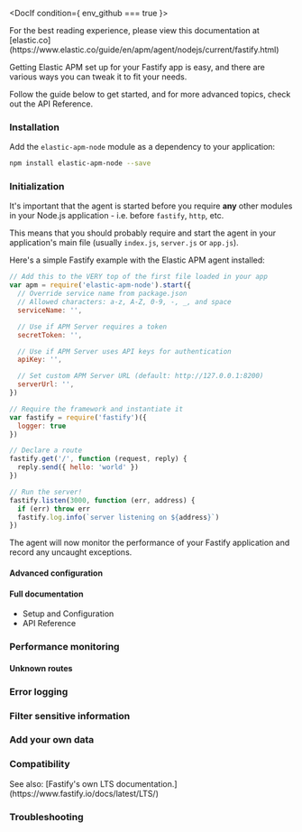 



<div id="fastify"></div>


<DocIf condition={ env_github === true }>

<DocCallOut title="Note">
For the best reading experience,
please view this documentation at [elastic.co](https://www.elastic.co/guide/en/apm/agent/nodejs/current/fastify.html)
</DocCallOut>

</DocIf>

Getting Elastic APM set up for your Fastify app is easy,
and there are various ways you can tweak it to fit your needs.

Follow the guide below to get started, and for more advanced topics,
check out the <DocLink id="serverlessObservabilityApmAgentsNodejsApi">API Reference</DocLink>.

<div id="fastify-installation"></div>

### Installation

Add the `elastic-apm-node` module as a dependency to your application:

```bash
npm install elastic-apm-node --save
```

<div id="fastify-initialization"></div>

### Initialization

It's important that the agent is started before you require **any** other modules in your Node.js application - i.e. before `fastify`, `http`, etc.

This means that you should probably require and start the agent in your application's main file (usually `index.js`, `server.js` or `app.js`).

Here's a simple Fastify example with the Elastic APM agent installed:

```js
// Add this to the VERY top of the first file loaded in your app
var apm = require('elastic-apm-node').start({
  // Override service name from package.json
  // Allowed characters: a-z, A-Z, 0-9, -, _, and space
  serviceName: '',

  // Use if APM Server requires a token
  secretToken: '',

  // Use if APM Server uses API keys for authentication
  apiKey: '',

  // Set custom APM Server URL (default: http://127.0.0.1:8200)
  serverUrl: '',
})

// Require the framework and instantiate it
var fastify = require('fastify')({
  logger: true
})

// Declare a route
fastify.get('/', function (request, reply) {
  reply.send({ hello: 'world' })
})

// Run the server!
fastify.listen(3000, function (err, address) {
  if (err) throw err
  fastify.log.info(`server listening on ${address}`)
})
```

The agent will now monitor the performance of your Fastify application and record any uncaught exceptions.

<div id="fastify-advanced-configuration"></div>

#### Advanced configuration

<SharedSetUpAdvancedConfiguration />

<div id="fastify-full-documentation"></div>

#### Full documentation

* <DocLink id="serverlessObservabilityApmAgentsNodejsConfigure">Setup and Configuration</DocLink>
* <DocLink id="serverlessObservabilityApmAgentsNodejsApi">API Reference</DocLink>

<div id="fastify-performance-monitoring"></div>

### Performance monitoring

<SharedSetUpPerformanceMonitoring framework={framework}  />

<div id="fastify-unknown-routes"></div>

#### Unknown routes

<SharedSetUpUnknownRoots framework={framework}  />

<div id="fastify-error-logging"></div>

### Error logging

<SharedSetUpErrorLogging />

<div id="fastify-filter-sensitive-information"></div>

### Filter sensitive information

<SharedSetUpFilterSensitiveInfo />

<div id="fastify-add-your-own-data"></div>

### Add your own data

<SharedSetUpAddYourOwnData />

<div id="fastify-compatibility"></div>

### Compatibility

<SharedSetUpCompatibilityLink />
See also: [Fastify's own LTS documentation.](https://www.fastify.io/docs/latest/LTS/)

<div id="fastify-troubleshooting"></div>

### Troubleshooting

<SharedSetUpTroubleshootingLink />
